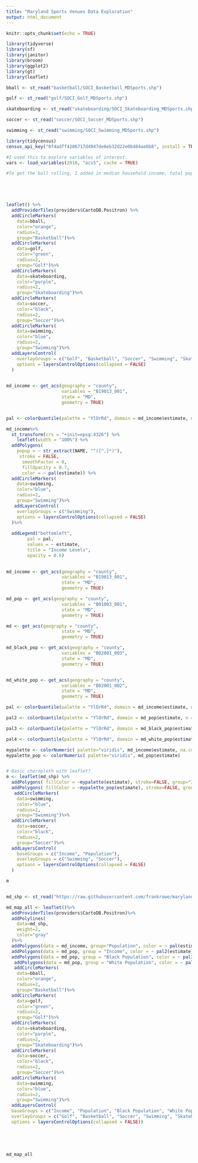 ```yaml
---
title: "Maryland Sports Venues Data Exploration"
output: html_document
---
```


```r
knitr::opts_chunk$set(echo = TRUE)
```

```r
library(tidyverse)
library(sf)
library(janitor)
library(broom)
library(ggplot2)
library(gt)
library(leaflet)
```


```r
bball <- st_read("basketball/SOCI_Basketball_MDSports.shp")

golf <- st_read("golf/SOCI_Golf_MDSports.shp")

skateboarding <- st_read("skateboarding/SOCI_Skateboarding_MDSports.shp")

soccer <- st_read("soccer/SOCI_Soccer_MDSports.shp")

swimming <- st_read("swimming/SOCI_Swimming_MDSports.shp")

library(tidycensus)
census_api_key("0f4adff4206717d4947de6eb32d22e0b484ae6b8", install = TRUE, overwrite = TRUE)

#I used this to explore variables of interest.
vars <- load_variables(2010, "acs5", cache = TRUE)

#To get the ball rolling, I added in median household income, total population, white population and Black or African American population. I can calculate some percenatges with these figures. I'm definitely interested in incorporating more variables, but this is just a starting point.





leaflet() %>%
  addProviderTiles(providers$CartoDB.Positron) %>%
  addCircleMarkers(
    data=bball,
    color="orange",
    radius=2,
    group="Basketball")%>%
  addCircleMarkers(
    data=golf,
    color="green",
    radius=2,
    group="Golf")%>%
  addCircleMarkers(
    data=skateboarding,
    color="purple",
    radius=2,
    group="Skateboarding")%>%
  addCircleMarkers(
    data=soccer,
    color="black",
    radius=2,
    group="Soccer")%>%
  addCircleMarkers(
    data=swimming,
    color="blue",
    radius=2,
    group="Swimming")%>%
  addLayersControl(
    overlayGroups = c("Golf", "Basketball", "Soccer", "Swimming", "Skateboarding"),
    options = layersControlOptions(collapsed = FALSE)
  )
  
```
 
 
```r
md_income <- get_acs(geography = "county", 
                     variables = "B19013_001", 
                     state = "MD",
                     geometry = TRUE)


pal <- colorQuantile(palette = "YlOrRd", domain = md_income$estimate, n = 10)

md_income%>% 
  st_transform(crs = "+init=epsg:4326") %>%
    leaflet(width = "100%") %>%
  addPolygons(
    popup = ~ str_extract(NAME, "^([^,]*)"),
     stroke = FALSE,
      smoothFactor = 0,
      fillOpacity = 0.7,
      color = ~ pal(estimate)) %>%
  addCircleMarkers(
    data=swimming,
    color="blue",
    radius=2,
    group="Swimming")%>%
   addLayersControl(
    overlayGroups = c("Swimming"),
    options = layersControlOptions(collapsed = FALSE)
  )%>%
  
  addLegend("bottomleft", 
        pal = pal, 
        values = ~ estimate,
        title = "Income Levels",
        opacity = 0.6)
  
```



```r

md_income <- get_acs(geography = "county", 
                     variables = "B19013_001", 
                     state = "MD",
                     geometry = TRUE)

md_pop <- get_acs(geography = "county", 
                     variables = "B01003_001", 
                     state = "MD",
                     geometry = TRUE)

md <- get_acs(geography = "county", 
                     state = "MD",
                     geometry = TRUE)

md_black_pop <- get_acs(geography = "county", 
                     variables = "B02001_003", 
                     state = "MD",
                     geometry = TRUE)


md_white_pop <- get_acs(geography = "county", 
                     variables = "B02001_002", 
                     state = "MD",
                     geometry = TRUE)

pal <- colorQuantile(palette = "YlOrRd", domain = md_income$estimate, n = 10)

pal2 <- colorQuantile(palette = "YlOrRd", domain = md_pop$estimate, n = 10)

pal3 <- colorQuantile(palette = "YlOrRd", domain = md_black_pop$estimate, n = 10)

pal4 <- colorQuantile(palette = "YlOrRd", domain = md_white_pop$estimate, n = 10)

mypalette <- colorNumeric( palette="viridis", md_income$estimate, na.color="transparent")
mypalette_pop <- colorNumeric( palette="viridis", md_pop$estimate)


# Basic choropleth with leaflet?
m <- leaflet(md_shp) %>% 
  addPolygons( fillColor = ~mypalette(estimate), stroke=FALSE, group="Income" )%>%
  addPolygons( fillColor = ~mypalette_pop(estimate), stroke=FALSE, group="Population" )%>%
   addCircleMarkers(
    data=swimming,
    color="blue",
    radius=2,
    group="Swimming")%>%
  addCircleMarkers(
    data=soccer,
    color="black",
    radius=2,
    group="Soccer")%>%
  addLayersControl(
    baseGroups = c("Income", "Population"),
    overlayGroups = c("Swimming", "Soccer"),
    options = layersControlOptions(collapsed = FALSE)
  )

m



```


```r


md_shp <- st_read("https://raw.githubusercontent.com/frankrowe/maryland-geojson/master/maryland.geojson")

md_map_all <- leaflet()%>%
  addProviderTiles(providers$CartoDB.Positron)%>%
  addPolylines(
    data=md_shp,
    weight=2,
    color="gray"
  )%>%
  addPolygons(data = md_income, group="Population", color = ~ pal(estimate), stroke = FALSE)%>%
  addPolygons(data = md_pop, group = "Income", color = ~ pal2(estimate), stroke = FALSE)%>%
  addPolygons(data = md_pop, group = "Black Population", color = ~ pal3(estimate), stroke = FALSE)%>%
   addPolygons(data = md_pop, group = "White Population", color = ~ pal4(estimate), stroke = FALSE)%>%
   addCircleMarkers(
    data=bball,
    color="orange",
    radius=2,
    group="Basketball")%>%
  addCircleMarkers(
    data=golf,
    color="green",
    radius=2,
    group="Golf")%>%
  addCircleMarkers(
    data=skateboarding,
    color="purple",
    radius=2,
    group="Skateboarding")%>%
  addCircleMarkers(
    data=soccer,
    color="black",
    radius=2,
    group="Soccer")%>%
  addCircleMarkers(
    data=swimming,
    color="blue",
    radius=2,
    group="Swimming")%>%
  addLayersControl(
  baseGroups = c("Income", "Population", "Black Population", "White Population"),
  overlayGroups = c("Golf", "Basketball", "Soccer", "Swimming", "Skateboarding"),
  options = layersControlOptions(collapsed = FALSE))
 
 
  
  

md_map_all


```








